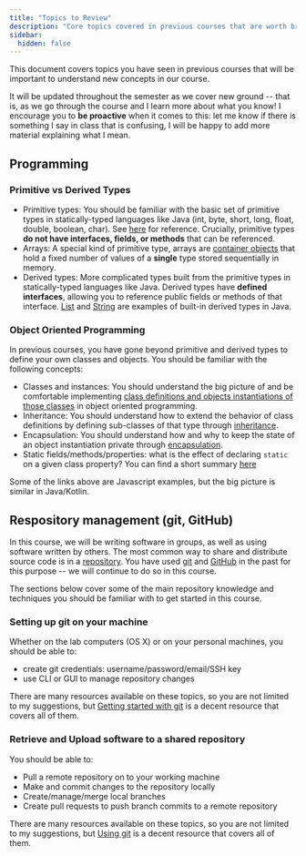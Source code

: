 ```yaml
---
title: "Topics to Review"
description: "Core topics covered in previous courses that are worth brushing your knowledge on, given their relevance in this course."
sidebar:
  hidden: false
---
```


This document covers topics you have seen in previous courses that will be important to understand new concepts in our course. 

It will be updated throughout the semester as we cover new ground -- that is, as we go through the course and I learn more about what you know! I encourage you to **be proactive** when it comes to this: let me know if there is something I say in class that is confusing, I will be happy to add more material explaining what I mean.

## Programming

### Primitive vs Derived Types

- Primitive types: You should be familiar with the basic set of primitive types in statically-typed languages like Java (int, byte, short, long, float, double, boolean, char). See [here](https://docs.oracle.com/javase/tutorial/java/nutsandbolts/datatypes.html) for reference. Crucially, primitive types **do not have interfaces, fields, or methods** that can be referenced.
- Arrays: A special kind of primitive type, arrays are [container objects](https://docs.oracle.com/javase/tutorial/java/nutsandbolts/arrays.html) that hold a fixed number of values of a **single** type stored sequentially in memory.
- Derived types: More complicated types built from the primitive types in statically-typed languages like Java. Derived types have **defined interfaces**, allowing you to reference public fields or methods of that interface. [List](https://docs.oracle.com/javase/8/docs/api/java/util/List.html) and [String](https://docs.oracle.com/javase/7/docs/api/java/lang/String.html) are examples of built-in derived types in Java.

### Object Oriented Programming

In previous courses, you have gone beyond primitive and derived types to define your own classes and objects. You should be familiar with the following concepts:

- Classes and instances: You should understand the big picture of and be comfortable implementing [class definitions and objects instantiations of those classes](https://developer.mozilla.org/en-US/docs/Learn/JavaScript/Objects/Object-oriented_programming#classes_and_instances) in object oriented programming.
- Inheritance: You should understand how to extend the behavior of class definitions by defining sub-classes of that type through [inheritance](https://developer.mozilla.org/en-US/docs/Learn/JavaScript/Objects/Object-oriented_programming#inheritance). 
- Encapsulation: You should understand how and why to keep the state of an object instantiation private through [encapsulation](https://developer.mozilla.org/en-US/docs/Learn/JavaScript/Objects/Object-oriented_programming#encapsulation).
- Static fields/methods/properties: what is the effect of declaring `static` on a given class property? You can find a short summary [here](https://docs.oracle.com/javase/tutorial/java/nutsandbolts/variablesummary.html)

Some of the links above are Javascript examples, but the big picture is similar in Java/Kotlin.

## Respository management (git, GitHub)

In this course, we will be writing software in groups, as well as using software written by others. The most common way to share and distribute source code is in a [repository](). You have used [git](https://en.wikipedia.org/wiki/Git) and [GitHub](https://en.wikipedia.org/wiki/GitHub) in the past for this purpose -- we will continue to do so in this course.

The sections below cover some of the main repository knowledge and techniques you should be familiar with to get started in this course.

### Setting up git on your machine

Whether on the lab computers (OS X) or on your personal machines, you should be able to:

- create git credentials: username/password/email/SSH key
- use CLI or GUI to manage repository changes

There are many resources available on these topics, so you are not limited to my suggestions, but [Getting started with git][git-setup] is a decent resource that covers all of them.

[git-setup]: https://docs.github.com/en/get-started/using-git 

### Retrieve and Upload software to a shared repository

You should be able to:

- Pull a remote repository on to your working machine
- Make and commit changes to the repository locally
- Create/manage/merge local branches
- Create pull requests to push branch commits to a remote repository

There are many resources available on these topics, so you are not limited to my suggestions, but [Using git][github-getting-started] is a decent resource that covers all of them.

[github-getting-started]: https://docs.github.com/en/get-started/using-git
